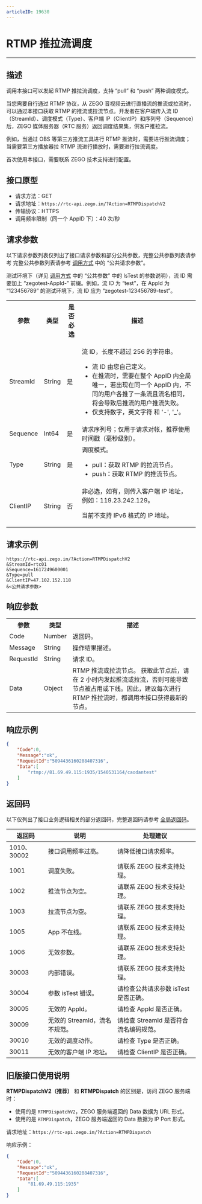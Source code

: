 ```yaml
---
articleID: 19630
---
```



# RTMP 推拉流调度

- - -

## 描述

调用本接口可以发起 RTMP 推拉流调度，支持 “pull” 和 “push” 两种调度模式。

当您需要自行通过 RTMP 协议，从 ZEGO 音视频云进行直播流的推流或拉流时，可以通过本接口获取 RTMP 的推流或拉流节点。开发者在客户端传入流 ID（StreamId）、调度模式（Type）、客户端 IP（ClientIP）和序列号（Sequence）后，ZEGO 媒体服务器（RTC 服务）返回调度结果集，供客户推拉流。

例如，当通过 OBS 等第三方推流工具进行 RTMP 推流时，需要进行推流调度；当需要第三方播放器拉 RTMP 流进行播放时，需要进行拉流调度。

<Warning title="注意">

首次使用本接口，需要联系 ZEGO 技术支持进行配置。

</Warning>



## 接口原型

- 请求方法：GET
- 请求地址：`https://rtc-api.zego.im/?Action=RTMPDispatchV2`
- 传输协议：HTTPS
- 调用频率限制（同一个 AppID 下）：40 次/秒


## 请求参数

以下请求参数列表仅列出了接口请求参数和部分公共参数，完整公共参数列表请参考 完整公共参数列表请参考 [调用方式](./../accessing-server-apis.mdx#公共请求参数) 中的 “公共请求参数”。

<Note title="说明">

测试环境下（详见 <a target="_blank" href="./../accessing-server-apis.mdx#公共请求参数">调用方式</a> 中的 “公共参数” 中的 IsTest 的参数说明），流 ID 需要加上 “zegotest-AppId-” 前缀。例如，流 ID 为 “test”，在 AppId 为 “123456789” 的测试环境下，流 ID 应为 “zegotest-123456789-test”。

</Note>



<table>
  
<tbody><tr>
<th>参数</th>
<th>类型</th>
<th>是否必选</th>
<th>描述</th>
</tr>
<tr>
<td>StreamId</td>
<td>String</td>
<td>是</td>
<td><p>流 ID，长度不超过 256 的字符串。</p><ul><li>流 ID 由您自己定义。</li><li>在推流时，需要在整个 AppID 内全局唯一，若出现在同一个 AppID 内，不同的用户各推了一条流且流名相同，将会导致后推流的用户推流失败。</li><li>仅支持数字，英文字符 和 '-', '_'。</li></ul></td>
</tr>
<tr>
<td>Sequence</td>
<td>Int64</td>
<td>是</td>
<td>请求序列号；仅用于请求对帐，推荐使用时间戳（毫秒级别）。</td>
</tr>
<tr>
<td>Type</td>
<td>String</td>
<td>是</td>
<td>调度模式。&nbsp;
<ul><li>pull：获取 RTMP 的拉流节点。</li><li>push：获取 RTMP 的推流节点。</li><ul></ul></ul></td>
</tr>
<tr>
<td>ClientIP</td>
<td>String</td>
<td>否</td>
<td>
非必选，如有，则传入客户端 IP 地址，例如：119.23.242.129。

<Warning title="注意">
<p>当前不支持 IPv6 格式的 IP 地址。</p>
</Warning>

</td>
</tr>
</tbody></table>



## 请求示例

```
https://rtc-api.zego.im/?Action=RTMPDispatchV2
&StreamId=rtc01
&Sequence=1617249600001
&Type=pull
&ClientIP=47.102.152.118
&<公共请求参数>
```

## 响应参数

<table>
  
<tbody><tr>
<th>参数</th>
<th>类型</th>
<th>描述</th>
</tr>
<tr>
<td>Code</td>
<td>Number</td>
<td>返回码。</td>
</tr>
<tr>
<td>Message</td>
<td>String</td>
<td>操作结果描述。</td>
</tr>
<tr>
<td>RequestId</td>
<td>String</td>
<td>请求 ID。</td>
</tr>
<tr>
<td>Data</td>
<td>Object</td>
<td>
RTMP 推流或拉流节点。

<Note title="说明">
获取此节点后，请在 2 小时内发起推流或拉流，否则可能导致节点被占用或下线。因此，建议每次进行 RTMP 推拉流时，都调用本接口获得最新的节点。
</Note>

</td>
</tr>
</tbody></table>



## 响应示例

```json
{
    "Code":0,
    "Message":"ok",
    "RequestId":"5094436160208407316",
    "Data":[
        "rtmp://81.69.49.115:1935/1540531164/caodantest"
    ]
}
```


## 返回码

以下仅列出了接口业务逻辑相关的部分返回码，完整返回码请参考 [全局返回码](!global_return_code)。

|返回码|说明|处理建议|
|-----|------|-----|
| 1010、30002 | 接口调用频率过高。| 请降低接口请求频率。|
| 1001 | 调度失败。 | 请联系 ZEGO 技术支持处理。|
| 1002 | 推流节点为空。 | 请联系 ZEGO 技术支持处理。|
| 1003 | 拉流节点为空。 | 请联系 ZEGO 技术支持处理。|
| 1005 | App 不在线。 | 请联系 ZEGO 技术支持处理。|
| 1006 | 无效参数。 | 请联系 ZEGO 技术支持处理。|
| 30003 | 内部错误。| 请联系 ZEGO 技术支持处理。|
| 30004 | 参数 isTest 错误。| 请检查公共请求参数 isTest 是否正确。|
| 30005 | 无效的 AppId。 | 请检查 AppId 是否正确。|
| 30009 | 无效的 StreamId，流名不规范。 | 请检查 StreamId 是否符合流名编码规范。|
| 30010 | 无效的调度动作。 | 请检查 Type 是否正确。|
| 30011 | 无效的客户端 IP 地址。 | 请检查 ClientIP 是否正确。|


## 旧版接口使用说明

<Accordion title="使用 RTMPDispatch 访问 ZEGO 服务端" defaultOpen="false">
<Note title="说明">


**RTMPDispatchV2（推荐）** 和 **RTMPDispatch** 的区别是，访问 ZEGO 服务端时：

- 使用的是 `RTMPDispatchV2`，ZEGO 服务端返回的 Data 数据为 URL 形式。
- 使用的是 `RTMPDispatch`，ZEGO 服务端返回的 Data 数据为 IP Port 形式。

</Note>



请求地址：`https://rtc-api.zego.im/?Action=RTMPDispatch`

响应示例：

```json
{
    "Code":0,
    "Message":"ok",
    "RequestId":"5094436160208407316",
    "Data":[
        "81.69.49.115:1935"
    ]
}
```
</Accordion>
